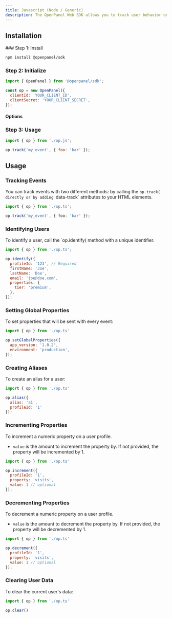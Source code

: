 ```yaml
---
title: Javascript (Node / Generic)
description: The OpenPanel Web SDK allows you to track user behavior on your website using a simple script tag. This guide provides instructions for installing and using the Web SDK in your project.
---
```



## Installation

<Steps>
### Step 1: Install

```bash
npm install @openpanel/sdk
```

### Step 2: Initialize

```js title="op.ts"
import { OpenPanel } from '@openpanel/sdk';

const op = new OpenPanel({
  clientId: 'YOUR_CLIENT_ID',
  clientSecret: 'YOUR_CLIENT_SECRET',
});
```

#### Options

<CommonSdkConfig />

### Step 3: Usage

```js title="main.ts"
import { op } from './op.js';

op.track('my_event', { foo: 'bar' });
```
</Steps>

## Usage

### Tracking Events

You can track events with two different methods: by calling the `op.track( directly or by adding `data-track` attributes to your HTML elements.

```ts title="index.ts"
import { op } from './op.ts';

op.track('my_event', { foo: 'bar' });
```

### Identifying Users

To identify a user, call the `op.identify( method with a unique identifier.

```js title="index.js"
import { op } from './op.ts';

op.identify({
  profileId: '123', // Required
  firstName: 'Joe',
  lastName: 'Doe',
  email: 'joe@doe.com',
  properties: {
    tier: 'premium',
  },
});
```

### Setting Global Properties

To set properties that will be sent with every event:

```js title="index.js"
import { op } from './op.ts'

op.setGlobalProperties({
  app_version: '1.0.2',
  environment: 'production',
});
```

### Creating Aliases

To create an alias for a user:

```js title="index.js"
import { op } from './op.ts'

op.alias({
  alias: 'a1',
  profileId: '1'
});
```

### Incrementing Properties

To increment a numeric property on a user profile.

- `value` is the amount to increment the property by. If not provided, the property will be incremented by 1.

```js title="index.js"
import { op } from './op.ts'

op.increment({
  profileId: '1',
  property: 'visits',
  value: 1 // optional
});
```

### Decrementing Properties

To decrement a numeric property on a user profile.

- `value` is the amount to decrement the property by. If not provided, the property will be decremented by 1.

```js title="index.js"
import { op } from './op.ts'

op.decrement({
  profileId: '1',
  property: 'visits',
  value: 1 // optional
});
```

### Clearing User Data

To clear the current user's data:

```js title="index.js"
import { op } from './op.ts'

op.clear()
```